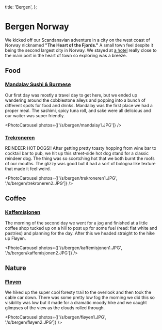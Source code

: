 
  title: 'Bergen',
};

<HeroImage name="bergen" />

<div className="h-6" />

# Bergen Norway

We kicked off our Scandanavian adventure in a city on the west coast of Norway
nicknamed **"The Heart of the Fjords."** A small town feel despite it being the
second largest city in Norway. We stayed at [a
hotel](https://maps.app.goo.gl/Hh8MtEDngcxtxQbs9) really close to the main port
in the heart of town so exploring was a breeze.

<div className="h-6" />

## Food

### [Mandalay Sushi & Burmese](https://maps.app.goo.gl/PQbSoVYZt7CM6LhA7)

Our first day was mostly a travel day to get here, but we ended up wandering
around the cobblestone alleys and popping into a bunch of different spots for
food and drinks. Mandalay was the first place we had a proper meal. The sashimi, spicy
tuna roll, and sake were all delicious and our waiter was super friendly.

<PhotoCarousel photos={['/s/bergen/mandalay1.JPG']} />

<div className="h-4" />

### [Trekroneren](https://maps.app.goo.gl/WXY6fJbceFYGx7q19)

REINDEER HOT DOGS!! After getting pretty toasty hopping from wine bar to
cocktail bar to pub, we hit up this street-side hot dog stand for a classic
reindeer dog. The thing was so scortching hot that we both burnt the roofs of
our mouths. The glizzy was good but it had a sort of bologna like texture that
made it feel weird.

<PhotoCarousel
  photos={['/s/bergen/trekroneren1.JPG', '/s/bergen/trekroneren2.JPG']}
/>

<div className="h-6" />

## Coffee

### [Kaffemisjonen](https://maps.app.goo.gl/vbuWv3tBTw7awMvr5)

The morning of the second day we went for a jog and finished at a little
coffee shop tucked up on a hill to post up for some fuel (read: flat white and
pastries) and planning for the day. After this we headed straight to the hike up
Fløyen.

<PhotoCarousel
  photos={['/s/bergen/kaffemisjonen1.JPG', '/s/bergen/kaffemisjonen2.JPG']}
/>

<div className="h-6" />

## Nature

### [Fløyen](https://maps.app.goo.gl/J5c1FR11EnU59G5w9)

We hiked up the super cool foresty trail to the overlook and then took the
cable car down. There was some pretty low fog the morning we did this so
visibility was low but it made for a dramatic moody hike and we caught glimpses
of the view as the clouds rolled through.

<PhotoCarousel photos={['/s/bergen/fløyen1.JPG', '/s/bergen/fløyen2.JPG']} />

<div className="h-32" />

<PhotoGrid dir="bergen" />
